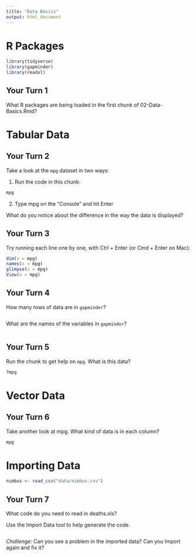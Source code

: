 ```yaml
---
title: "Data Basics"
output: html_document
---
```


<!-- This file by Charlotte Wickham is licensed under a Creative Commons Attribution 4.0 International License. -->

# R Packages

```r
library(tidyverse)
library(gapminder)
library(readxl)
```

## Your Turn 1

What R packages are being loaded in the first chunk of 02-Data-Basics.Rmd?

# Tabular Data

## Your Turn 2

Take a look at the `mpg` dataset in two ways:

1. Run the code in this chunk:
```r
mpg
```

2. Type mpg on the "Console" and hit Enter

What do you notice about the difference in the way the data is displayed?

## Your Turn 3

Try running each line one by one, with Ctrl + Enter (or Cmd + Enter on Mac):

```r
dim(x = mpg)     
names(x = mpg)   
glimpse(x = mpg) 
View(x = mpg)  
```

## Your Turn 4

How many rows of data are in `gapminder`?

```r

```

What are the names of the variables in `gapminder`?

```r

```

## Your Turn 5

Run the chunk to get help on `mpg`. What is this data?
```r
?mpg
```

# Vector Data

## Your Turn 6

Take another look at mpg.  What kind of data is in each column?

```r
mpg
```

# Importing Data

```r
nimbus <- read_csv("data/nimbus.csv")
```

## Your Turn 7

What code do you need to read in deaths.xls?

Use the Import Data tool to help generate the code.

```r


```

*Challenge:* Can you see a problem in the imported data? Can you Import again and fix it?

```r

```


